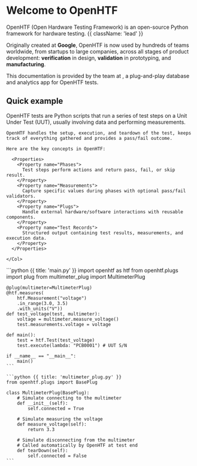 
<HeroPattern />

# Welcome to OpenHTF

OpenHTF (Open Hardware Testing Framework) is an open-source Python framework for hardware testing. {{ className: 'lead' }}

Originally created at **Google**, OpenHTF is now used by hundreds of teams worldwide, from startups to large companies, across all stages of product development: **verification** in design, **validation** in prototyping, and **manufacturing**.

<LogoCloud />

This documentation is provided by the team at <TofuPilotLink utmMedium="landing" />, a plug-and-play database and analytics app for OpenHTF tests.

## Quick example

<Row>
  <Col>
    OpenHTF tests are Python scripts that run a series of test steps on a Unit Under Test (UUT), usually involving data and performing measurements.

    OpenHTF handles the setup, execution, and teardown of the test, keeps track of everything gathered and provides a pass/fail outcome.

    Here are the key concepts in OpenHTF:

      <Properties>
        <Property name="Phases">
          Test steps perform actions and return pass, fail, or skip result.
        </Property>
        <Property name="Measurements">
          Capture specific values during phases with optional pass/fail validators.
        </Property>
        <Property name="Plugs">
          Handle external hardware/software interactions with reusable components.
        </Property>
        <Property name="Test Records">
          Structured output containing test results, measurements, and execution data.
        </Property>
      </Properties>

    </Col>

<Col>
  <CodeGroup title="Example">
    ```python {{ title: 'main.py' }}
    import openhtf as htf
    from openhtf.plugs import plug
    from multimeter_plug import MultimeterPlug

    @plug(multimeter=MultimeterPlug)
    @htf.measures(
        htf.Measurement("voltage")
        .in_range(3.0, 3.5)
        .with_units("V"))
    def test_voltage(test, multimeter):
        voltage = multimeter.measure_voltage()
        test.measurements.voltage = voltage

    def main():
        test = htf.Test(test_voltage)
        test.execute(lambda: "PCB0001") # UUT S/N

    if __name__ == "__main__":
        main()
    ```

    ```python {{ title: 'multimeter_plug.py' }}
    from openhtf.plugs import BasePlug

    class MultimeterPlug(BasePlug):
        # Simulate connecting to the multimeter
        def __init__(self):
            self.connected = True

        # Simulate measuring the voltage
        def measure_voltage(self):
            return 3.3

        # Simulate disconnecting from the multimeter
        # Called automatically by OpenHTF at test end
        def tearDown(self):
            self.connected = False
    ```

  </CodeGroup>
</Col>
</Row>
